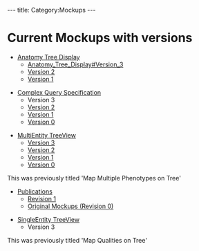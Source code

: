 ---
title: Category:Mockups
---

= Current Mockups with versions =

* [[Anatomy Tree Display]]
** [[Anatomy_Tree_Display#Version_3]]
** [https://www.phenoscape.org/wiki/Anatomy_Tree_Display#Version_2 Version 2]
** [https://www.phenoscape.org/wiki/Anatomy_Tree_Display#Version_1 Version 1]


* [[Complex Query Specification]]
** Version 3
** [https://www.phenoscape.org/wiki/Complex_Query_Specification#Version_2  Version 2]
** [https://www.phenoscape.org/wiki/Complex_Query_Specification#Version_1  Version 1]
** [https://www.phenoscape.org/wiki/Complex_Query_Specification#Version_0  Version 0]


*[[MultiEntity TreeView]]
**[https://www.phenoscape.org/wiki/MultiEntity_TreeView#Version_3 Version 3]
**[https://www.phenoscape.org/wiki/MultiEntity_TreeView#Version_2 Version 2]
**[https://www.phenoscape.org/wiki/MultiEntity_TreeView#Version_1 Version 1]
**[https://www.phenoscape.org/wiki/MultiEntity_TreeView#Version_0 Version 0]

This was previously titled 'Map Multiple Phenotypes on Tree'


* [https://www.phenoscape.org/wiki/Knowledgebase_mockups_%28Nov_2009%29#Publications Publications]
**[https://www.phenoscape.org/wiki/Knowledgebase_mockups_%28Nov_2009%29#Revision_1 Revision 1]
**[https://www.phenoscape.org/wiki/Knowledgebase_mockups_%28Nov_2009%29#Original_mockups Original Mockups (Revision 0)]


*[[SingleEntity TreeView]]
** Version 3

This was previously titled 'Map Qualities on Tree'